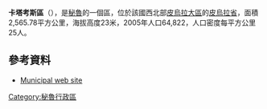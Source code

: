 '''卡塔考斯區'''（{{lang-es|Distrito de Catacaos}}），是[[秘魯|秘魯]]的一個區，位於該國西北部[[皮烏拉大區|皮烏拉大區]]的[[皮烏拉省|皮烏拉省]]，面積2,565.78平方公里，海拔高度23米，2005年人口64,822，人口密度每平方公里25人。

==參考資料==
* {{es icon}} [http://www.municatacaos.gob.pe Municipal web site] {{Wayback|url=http://www.municatacaos.gob.pe/ |date=20120511171221 }}

{{Peru-geo-stub}}
[[Category:秘魯行政區|Category:秘魯行政區]]